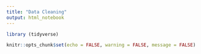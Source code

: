 ```yaml
---
title: "Data Cleaning"
output: html_notebook
---
```


```r
library (tidyverse)

knitr::opts_chunk$set(echo = FALSE, warning = FALSE, message = FALSE)
```

```r

```

